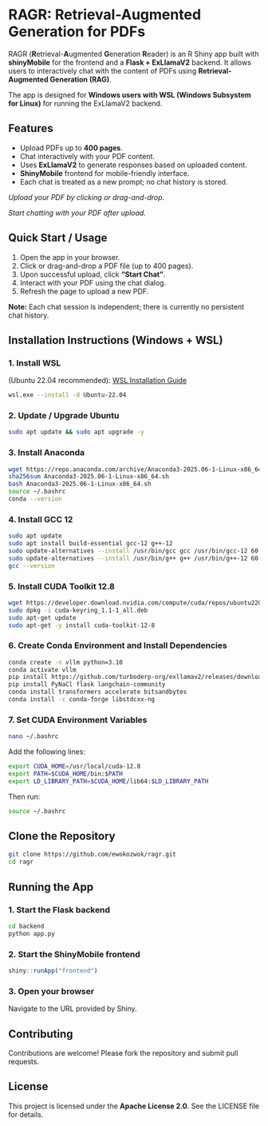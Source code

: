 # RAGR: Retrieval-Augmented Generation for PDFs

RAGR (**R**etrieval-**A**ugmented **G**eneration **R**eader) is an R Shiny app built with **shinyMobile** for the frontend and a **Flask + ExLlamaV2** backend. It allows users to interactively chat with the content of PDFs using **Retrieval-Augmented Generation (RAG)**.

The app is designed for **Windows users with WSL (Windows Subsystem for Linux)** for running the ExLlamaV2 backend.

## Features

* Upload PDFs up to **400 pages**.
* Chat interactively with your PDF content.
* Uses **ExLlamaV2** to generate responses based on uploaded content.
* **ShinyMobile** frontend for mobile-friendly interface.
* Each chat is treated as a new prompt; no chat history is stored.

*Upload your PDF by clicking or drag-and-drop.*

*Start chatting with your PDF after upload.*

## Quick Start / Usage

1. Open the app in your browser.
2. Click or drag-and-drop a PDF file (up to 400 pages).
3. Upon successful upload, click **"Start Chat"**.
4. Interact with your PDF using the chat dialog.
5. Refresh the page to upload a new PDF.

**Note:** Each chat session is independent; there is currently no persistent chat history.

## Installation Instructions (Windows + WSL)

### 1. Install WSL
(Ubuntu 22.04 recommended): [WSL Installation Guide](https://docs.microsoft.com/en-us/windows/wsl/install)

```bash
wsl.exe --install -d Ubuntu-22.04
```

### 2. Update / Upgrade Ubuntu

```bash
sudo apt update && sudo apt upgrade -y
```

### 3. Install Anaconda

```bash
wget https://repo.anaconda.com/archive/Anaconda3-2025.06-1-Linux-x86_64.sh
sha256sum Anaconda3-2025.06-1-Linux-x86_64.sh
bash Anaconda3-2025.06-1-Linux-x86_64.sh
source ~/.bashrc
conda --version
```

### 4. Install GCC 12

```bash
sudo apt update
sudo apt install build-essential gcc-12 g++-12
sudo update-alternatives --install /usr/bin/gcc gcc /usr/bin/gcc-12 60
sudo update-alternatives --install /usr/bin/g++ g++ /usr/bin/g++-12 60
gcc --version
```

### 5. Install CUDA Toolkit 12.8

```bash
wget https://developer.download.nvidia.com/compute/cuda/repos/ubuntu2204/x86_64/cuda-keyring_1.1-1_all.deb
sudo dpkg -i cuda-keyring_1.1-1_all.deb
sudo apt-get update
sudo apt-get -y install cuda-toolkit-12-8
```

### 6. Create Conda Environment and Install Dependencies

```bash
conda create -n vllm python=3.10
conda activate vllm
pip install https://github.com/turboderp-org/exllamav2/releases/download/v0.3.2/exllamav2-0.3.2+cu118.torch2.4.0-cp310-cp310-linux_x86_64.whl
pip install PyNaCl flask langchain-community
conda install transformers accelerate bitsandbytes
conda install -c conda-forge libstdcxx-ng
```

### 7. Set CUDA Environment Variables

```bash
nano ~/.bashrc
```

Add the following lines:
```bash
export CUDA_HOME=/usr/local/cuda-12.8
export PATH=$CUDA_HOME/bin:$PATH
export LD_LIBRARY_PATH=$CUDA_HOME/lib64:$LD_LIBRARY_PATH
```

Then run:
```bash
source ~/.bashrc
```

## Clone the Repository

```bash
git clone https://github.com/ewokozwok/ragr.git
cd ragr
```

## Running the App

### 1. Start the Flask backend

```bash
cd backend
python app.py
```

### 2. Start the ShinyMobile frontend

```r
shiny::runApp("frontend")
```

### 3. Open your browser
Navigate to the URL provided by Shiny.

## Contributing

Contributions are welcome! Please fork the repository and submit pull requests.

## License

This project is licensed under the **Apache License 2.0**. See the LICENSE file for details.
